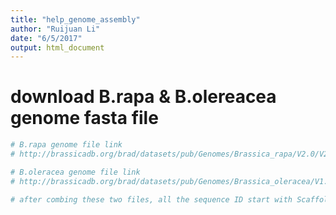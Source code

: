 ```yaml
---
title: "help_genome_assembly"
author: "Ruijuan Li"
date: "6/5/2017"
output: html_document
---
```


# download B.rapa & B.olereacea genome fasta file 
```r
# B.rapa genome file link  
# http://brassicadb.org/brad/datasets/pub/Genomes/Brassica_rapa/V2.0/V2.1/Chr/BrapaV2.1PacBio.Chr.fa.gz

# B.oleracea genome file link 
# http://brassicadb.org/brad/datasets/pub/Genomes/Brassica_oleracea/V1.1/BOL.seq.lst.new.chr20110802_check.fa.gz 

# after combing these two files, all the sequence ID start with Scaffold are from B.rapa 
```

